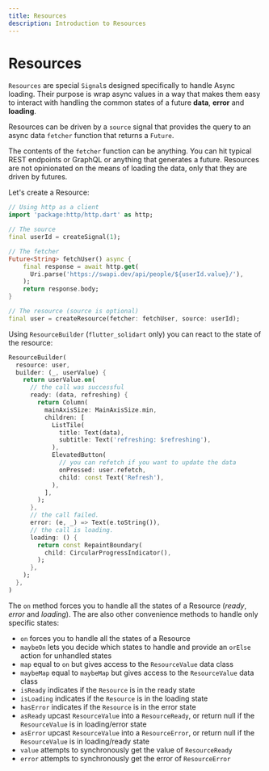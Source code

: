 ```yaml
---
title: Resources
description: Introduction to Resources
---
```


# Resources

`Resources` are special `Signal`s designed specifically to handle Async loading. Their purpose is wrap async values in a way that makes them easy to interact with handling the common states of a future __data__, __error__ and __loading__.

Resources can be driven by a `source` signal that provides the query to an async data `fetcher` function that returns a `Future`.

The contents of the `fetcher` function can be anything. You can hit typical REST endpoints or GraphQL or anything that generates a future. Resources are not opinionated on the means of loading the data, only that they are driven by futures.

Let's create a Resource:

```dart
// Using http as a client
import 'package:http/http.dart' as http;

// The source
final userId = createSignal(1);

// The fetcher
Future<String> fetchUser() async {
    final response = await http.get(
      Uri.parse('https://swapi.dev/api/people/${userId.value}/'),
    );
    return response.body;
}

// The resource (source is optional)
final user = createResource(fetcher: fetchUser, source: userId);
```

Using `ResourceBuilder` (`flutter_solidart` only) you can react to the state of the resource:

```dart
ResourceBuilder(
  resource: user,
  builder: (_, userValue) {
    return userValue.on(
      // the call was successful
      ready: (data, refreshing) {
        return Column(
          mainAxisSize: MainAxisSize.min,
          children: [
            ListTile(
              title: Text(data),
              subtitle: Text('refreshing: $refreshing'),
            ),
            ElevatedButton(
              // you can refetch if you want to update the data
              onPressed: user.refetch,
              child: const Text('Refresh'),
            ),
          ],
        );
      },
      // the call failed.
      error: (e, _) => Text(e.toString()),
      // the call is loading.
      loading: () {
        return const RepaintBoundary(
          child: CircularProgressIndicator(),
        );
      },
    );
  },
)
```

The `on` method forces you to handle all the states of a Resource (_ready_, _error_ and _loading_).
The are also other convenience methods to handle only specific states:
- `on` forces you to handle all the states of a Resource
- `maybeOn` lets you decide which states to handle and provide an `orElse` action for unhandled states
- `map` equal to `on` but gives access to the `ResourceValue` data class
- `maybeMap` equal to `maybeMap` but gives access to the `ResourceValue` data class
- `isReady` indicates if the `Resource` is in the ready state
- `isLoading` indicates if the `Resource` is in the loading state
- `hasError` indicates if the `Resource` is in the error state
- `asReady` upcast `ResourceValue` into a `ResourceReady`, or return null if the `ResourceValue` is in loading/error state
- `asError` upcast `ResourceValue` into a `ResourceError`, or return null if the `ResourceValue` is in loading/ready state
- `value` attempts to synchronously get the value of `ResourceReady`
- `error` attempts to synchronously get the error of `ResourceError`
